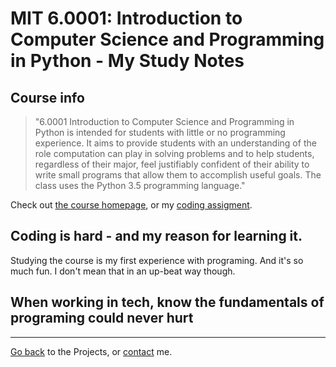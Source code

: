 
<Layout titlePage="MIT 6.0001">


# MIT 6.0001: Introduction to Computer Science and Programming in Python - My Study Notes

## Course info
> "6.0001 Introduction to Computer Science and Programming in Python is intended for students with little or no programming experience. It aims to provide students with an understanding of the role computation can play in solving problems and to help students, regardless of their major, feel justifiably confident of their ability to write small programs that allow them to accomplish useful goals. The class uses the Python 3.5 programming language."

Check out [the  course homepage](https://ocw.mit.edu/courses/electrical-engineering-and-computer-science/6-0001-introduction-to-computer-science-and-programming-in-python-fall-2016/), or my [coding assigment](https://github.com/trang17/MIT-6.0001).

## Coding is hard - and my reason for learning it.
Studying the course is my first experience with programing. And it's so much fun. I don't mean that in an up-beat way though.

## When working in tech, know the fundamentals of programing could never hurt
---
[Go back](/) to the Projects, or [contact](/contact) me.

</Layout>